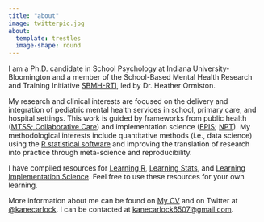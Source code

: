 ```yaml
---
title: "about"
image: twitterpic.jpg
about: 
  template: trestles
  image-shape: round
---
```


I am a Ph.D. candidate in School Psychology at Indiana University-Bloomington and a member of the School-Based Mental Health Research and Training Initiative [SBMH-RTI](https://www.sbmhinitiative.com), led by Dr. Heather Ormiston.     

My research and clinical interests are focused on the delivery and integration of pediatric mental health services in school, primary care, and hospital settings. This work is guided by frameworks from public health ([MTSS; Collaborative Care](https://www.ncbi.nlm.nih.gov/pmc/articles/PMC5383210/)) and implementation science ([EPIS](https://episframework.com/); [NPT](https://implementationscience.biomedcentral.com/articles/10.1186/s13012-022-01191-x)). My methodological interests include quantitative methods (i.e., data science) using the [R statistical software](https://www.kanecarlock.com/learning%20r) and improving the translation of research into practice through meta-science and reproducibility.

I have compiled resources for [Learning R](https://www.kanecarlock.com/learning%20r), [Learning Stats](https://www.kanecarlock.com/learning%20stats), and [Learning Implementation Science](https://www.kanecarlock.com/learning%20implementation%20science). Feel free to use these resources for your own learning.

More information about me can be found on [My CV](https://www.kanecarlock.com/my%20cv) and on Twitter at [@kanecarlock](https://twitter.com/kanecarlock). I can be contacted at [kanecarlock6507@gmail.com](mailto:kanecarlock6507@gmail.com).